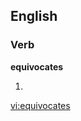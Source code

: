 
==English==

===Verb===
'''equivocates'''

# {{third-person singular of|[[equivocate]]}}

[[vi:equivocates]]